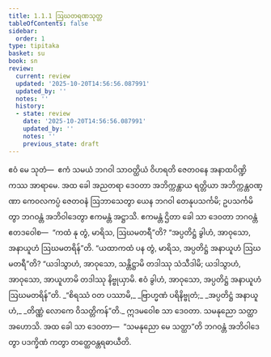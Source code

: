```yaml
---
title: 1.1.1 ဩဃတရဏသုတ္တ
tableOfContents: false
sidebar:
  order: 1
type: tipitaka
basket: su
book: sn
review:
  current: review
  updated: '2025-10-20T14:56:56.087991'
  updated_by: ''
  notes: ''
  history:
  - state: review
    date: '2025-10-20T14:56:56.087991'
    updated_by: ''
    notes: ''
    previous_state: draft
---
```



<DynamicBreadcrumb />


<ReviewStatus review={frontmatter.review} showDetails={true} />

<HypothesisAnnotation frontmatter={frontmatter} />

<Division number="1" book="sn" e="ch" v="18" p="279">

<Paragraph number="2" book="sn">
ဧဝံ မေ သုတံ—  ဧကံ သမယံ ဘဂဝါ သာဝတ္ထိယံ ဝိဟရတိ ဇေတဝနေ အနာထပိဏ္ဍိကဿ အာရာမေ. အထ ခေါ အညတရာ ဒေဝတာ အဘိက္ကန္တာယ ရတ္တိယာ အဘိက္ကန္တဝဏ္ဏာ ကေဝလကပ္ပံ ဇေတဝနံ ဩဘာသေတွာ ယေန ဘဂဝါ တေနုပသင်္ကမိ; ဥပသင်္ကမိတွာ ဘဂဝန္တံ အဘိဝါဒေတွာ ဧကမန္တံ အဋ္ဌာသိ. ဧကမန္တံ ဌိတာ ခေါ သာ ဒေဝတာ ဘဂဝန္တံ ဧတဒဝေါစ—  “ကထံ နု တွံ, မာရိသ, ဩဃမတရီ”တိ? “အပ္ပတိဋ္ဌံ ခွါဟံ, အာဝုသော, အနာယူဟံ ဩဃမတရိန်”တိ. “ယထာကထံ ပန တွံ, မာရိသ, အပ္ပတိဋ္ဌံ အနာယူဟံ ဩဃမတရီ”တိ? “ယဒါသွာဟံ, အာဝုသော, သန္တိဋ္ဌာမိ တဒါဿု သံသီဒါမိ; ယဒါသွာဟံ, အာဝုသော, အာယူဟာမိ တဒါဿု နိဗ္ဗုယှာမိ. ဧဝံ ခွါဟံ, အာဝုသော, အပ္ပတိဋ္ဌံ အနာယူဟံ ဩဃမတရိန်”တိ.
</Paragraph>

<Paragraph number="3" type="verses" book="sn">
_“စိရဿံ ဝတ ပဿာမိ,_  
_ဗြာဟ္မဏံ ပရိနိဗ္ဗုတံ;_  
_အပ္ပတိဋ္ဌံ အနာယူဟံ,_  
_တိဏ္ဏံ လောကေ ဝိသတ္တိကန်”တိ._  

</Paragraph>

<Paragraph number="4" book="sn">
ဣဒမဝေါစ သာ ဒေဝတာ. သမနုညော သတ္ထာ အဟောသိ. အထ ခေါ သာ ဒေဝတာ—  “သမနုညော မေ သတ္ထာ”တိ ဘဂဝန္တံ အဘိဝါဒေတွာ ပဒက္ခိဏံ ကတွာ တတ္ထေဝန္တရဓာယီတိ.
</Paragraph>
</Division>